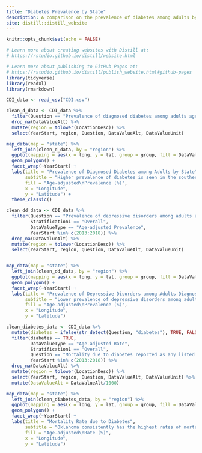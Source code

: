 ```yaml
---
title: "Diabetes Prevalence by State"
description: A comparison on the prevalence of diabetes among adults by state to rates of depression amongst adults with diabetes and mortality rates
site: distill::distill_website
---
```


```r
knitr::opts_chunk$set(echo = FALSE)

# Learn more about creating websites with Distill at:
# https://rstudio.github.io/distill/website.html

# Learn more about publishing to GitHub Pages at:
# https://rstudio.github.io/distill/publish_website.html#github-pages
library(tidyverse)
library(readxl)
library(rmarkdown)


```

```r
CDI_data <- read_csv("CDI.csv")

```
```r
clean_d_data <- CDI_data %>% 
  filter(Question == "Prevalence of diagnosed diabetes among adults aged >= 18 years", Stratification1 == "Overall", DataValueType == "Age-adjusted Prevalence", YearStart %in% c(2013:2018)) %>% 
  drop_na(DataValueAlt) %>% 
  mutate(region = tolower(LocationDesc)) %>% 
  select(YearStart, region, Question, DataValueAlt, DataValueUnit)

map_data(map = "state") %>% 
  left_join(clean_d_data, by = "region") %>% 
  ggplot(mapping = aes(x = long, y = lat, group = group, fill = DataValueAlt)) +
  geom_polygon() +
  facet_wrap(~YearStart) +
  labs(title = "Prevalence of Diagnosed Diabetes among Adults by State",
       subtitle = "Higher prevalence of diabetes is seen in the southern region of the US",
       fill = "Age-adjusted\nPrevalence (%)",
       x = "Longitude",
       y = "Latitude") +
  theme_classic()
```
```r
clean_dd_data <- CDI_data %>% 
  filter(Question == "Prevalence of depressive disorders among adults aged >= 18 years with diagnosed diabetes", 
         Stratification1 == "Overall", 
         DataValueType == "Age-adjusted Prevalence",
         YearStart %in% c(2013:2018)) %>% 
  drop_na(DataValueAlt) %>% 
  mutate(region = tolower(LocationDesc)) %>% 
  select(YearStart, region, Question, DataValueAlt, DataValueUnit)


map_data(map = "state") %>% 
  left_join(clean_dd_data, by = "region") %>% 
  ggplot(mapping = aes(x = long, y = lat, group = group, fill = DataValueAlt)) +
  geom_polygon() +
  facet_wrap(~YearStart) +
  labs(title = "Prevalence of Depressive Disorders among Adults Diagnosed\nwith Diabetes by State",
       subtitle = "Lower prevalence of depressive disorders among adults with diabetes\nis most consistently seen in California",
       fill = "Age-adjusted\nPrevalence (%)",
       x = "Longitude",
       y = "Latitude")
```

```r
clean_diabetes_data <- CDI_data %>% 
  mutate(diabetes = ifelse(str_detect(Question, "diabetes"), TRUE, FALSE)) %>% 
  filter(diabetes == TRUE,
         DataValueType == "Age-adjusted Rate",
         Stratification1 == "Overall",
         Question == "Mortality due to diabetes reported as any listed cause of death",
         YearStart %in% c(2013:2018)) %>% 
  drop_na(DataValueAlt) %>% 
  mutate(region = tolower(LocationDesc)) %>% 
  select(YearStart, region, Question, DataValueAlt, DataValueUnit) %>% 
  mutate(DataValueAlt = DataValueAlt/1000)

map_data(map = "state") %>% 
  left_join(clean_diabetes_data, by = "region") %>% 
  ggplot(mapping = aes(x = long, y = lat, group = group, fill = DataValueAlt)) +
  geom_polygon() +
  facet_wrap(~YearStart) +
  labs(title = "Mortality Rate due to Diabetes",
       subtitle = "Oklahoma consistently has the highest rates of mortality due to diabetes",
       fill = "Age-adjusted\nRate (%)",
       x = "Longitude",
       y = "Latitude")
  
```

